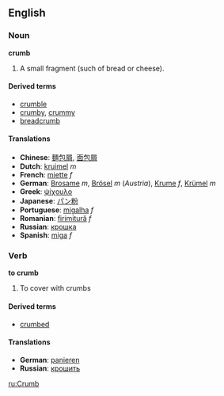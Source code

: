 ==English==
===Noun===
'''crumb'''

#A small fragment (such of bread or cheese).

====Derived terms====
*[[crumble]]
*[[crumby]], [[crummy]]
*[[breadcrumb]]

====Translations====
*'''Chinese''': [[麵包屑]], [[面包屑]]
*'''Dutch''': [[kruimel]] ''m''
*'''French''': [[miette]] ''f''
*'''German''': [[Brosame]] ''m'', [[Brösel]] ''m'' (''Austria''), [[Krume]] ''f'', [[Krümel]] ''m''
*'''Greek''': [[ψίχουλο]]
*'''Japanese''': [[パン粉]]
*'''Portuguese''': [[migalha]] ''f''
*'''Romanian''': [[firimitură]] ''f''
*'''Russian''': [[крошка]] 
*'''Spanish''': [[miga]] ''f''

===Verb===
'''to crumb'''
#To cover with crumbs

====Derived terms====
*[[crumbed]]

====Translations====
*'''German''': [[panieren]]
*'''Russian''': [[крошить]]

[[ru:Crumb]]